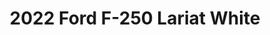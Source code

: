 ---
yrmm: 2207
brand: Ford
year: 2022
model: F-250
trim: Lariat
color: White
title: 2022 Ford F-250 Lariat White
description: Carli suspension, Method wheels, Nitto tires
alt: 2022 Ford F250 in White with 3.5" Carli Backcountry Suspension, Carli Full
  Rear Leaf Springs, 18x9 Method 305NV, 37 1250 R18 Nitto Ridge Grappler Tires
width: 2500
height: 2000
---